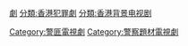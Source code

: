 
[[分類:香港警察題材作品|劇]]
[[分類:香港犯罪劇|分類:香港犯罪劇]]
[[分類:香港背景电视剧|分類:香港背景电视剧]]
[[Category:警匪電視劇|Category:警匪電視劇]]
[[Category:警察題材電視劇|Category:警察題材電視劇]]